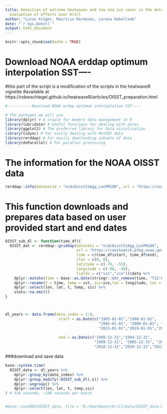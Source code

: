 ```yaml
---
title: Detection of extreme heatwaves and low sea ice cover in the Antarctic Peninsula  for
  evaluation of effects over Krill
author: "Lucas Krüger, Maurício Mardones, Lorena Rebolledo"
date: "`r Sys.Date()`"
output: html_document
---
```


```r
knitr::opts_chunk$set(echo = TRUE)
```

#  Download NOAA erddap optimum interpolation SST----

#this part of the script is a modification of the scripts in the heatwaveR vignette
#available at https://robwschlegel.github.io/heatwaveR/articles/OISST_preparation.html


```r
#---------- Download NOAA erdap optimum interpolation SST----

# The packages we will use
library(dplyr) # A staple for modern data management in R
library(lubridate) # Useful functions for dealing with dates
library(ggplot2) # The preferred library for data visualisation
library(tidync) # For easily dealing with NetCDF data
library(rerddap) # For easily downloading subsets of data
library(doParallel) # For parallel processing


```

# The information for the NOAA OISST data

```r


rerddap::info(datasetid = "ncdcOisst21Agg_LonPM180", url = "https://coastwatch.pfeg.noaa.gov/erddap/")

```

# This function downloads and prepares data based on user provided start and end dates

```r

OISST_sub_dl <- function(time_df){
  OISST_dat <- rerddap::griddap(datasetx = "ncdcOisst21Agg_LonPM180",
                                url = "https://coastwatch.pfeg.noaa.gov/erddap/", 
                                time = c(time_df$start, time_df$end), 
                                zlev = c(0, 0),
                                latitude = c(-76, -55),
                                longitude = c(-90, -30),
                                fields = c("sst","ice"))$data %>% 
    dplyr::mutate(time = base::as.Date(stringr::str_remove(time, "T12:00:00Z"))) %>% 
    dplyr::rename(t = time, temp = sst, sic=ice,lon = longitude, lat = latitude) %>% 
    dplyr::select(lon, lat, t, temp, sic) %>% 
    stats::na.omit()
}



dl_years <- data.frame(date_index = 1:8,
                        start = as.Date(c("1985-01-01","1990-01-01",
                                          "1995-01-01", "2000-01-01", "2006-01-01", 
                                          "2013-01-01","2019-01-01","2021-01-01")),
                        
                        end = as.Date(c("1989-12-31","1994-12-31",
                                        "1999-12-31", "2005-12-31", "2012-12-31", 
                                        "2018-12-31","2020-12-31","2022-12-31")))

```

###download and save data

```r

base::system.time(
  OISST_data <- dl_years %>% 
    dplyr::group_by(date_index) %>% 
    dplyr::group_modify(~OISST_sub_dl(.x)) %>% 
    dplyr::ungroup() %>% 
    dplyr::select(lon, lat, t, temp,sic)
) # 518 seconds, ~100 seconds per batch


#base::saveRDS(OISST_data, file = "D:/HeatWaves/Krill/Data/OISST_data.Rds")
```

